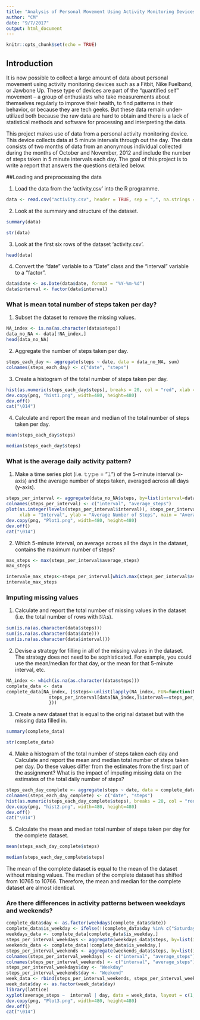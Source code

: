 ```yaml
---
title: "Analysis of Personal Movement Using Activity Monitoring Devices"
author: "CM"
date: "9/7/2017"
output: html_document
---
```


```r
knitr::opts_chunk$set(echo = TRUE)
```

## Introduction

It is now possible to collect a large amount of data about personal movement using activity monitoring devices such as a Fitbit, Nike Fuelband, or Jawbone Up. These type of devices are part of the “quantified self” movement – a group of enthusiasts who take measurements about themselves regularly to improve their health, to find patterns in their behavior, or because they are tech geeks. But these data remain under-utilized both because the raw data are hard to obtain and there is a lack of statistical methods and software for processing and interpreting the data.

This project makes use of data from a personal activity monitoring device. This device collects data at 5 minute intervals through out the day. The data consists of two months of data from an anonymous individual collected during the months of October and November, 2012 and include the number of steps taken in 5 minute intervals each day. The goal of this project is to write a report that answers the questions detailed below.

##Loading and preprocessing the data 

1. Load the data from the 'activity.csv' into the R programme. 

```r
data <- read.csv("activity.csv", header = TRUE, sep = ",", na.strings = "NA")
```

2. Look at the summary and structure of the dataset. 

```r
summary(data)
```

```r
str(data)
```

3. Look at the first six rows of the dataset 'activity.csv'. 

```r
head(data)
```

4. Convert the "date" variable to a "Date" class and the "interval" variable to a "factor".

```r
data$date <- as.Date(data$date, format = "%Y-%m-%d")
data$interval <- factor(data$interval)
```

### What is mean total number of steps taken per day? 

1. Subset the dataset to remove the missing values. 

```r
NA_index <- is.na(as.character(data$steps))
data_no_NA <- data[!NA_index,]
head(data_no_NA)
```

2. Aggregate the number of steps taken per day. 

```r
steps_each_day <- aggregate(steps ~ date, data = data_no_NA, sum)
colnames(steps_each_day) <- c("date", "steps")
```

3. Create a histogram of the total number of steps taken per day. 

```r
hist(as.numeric(steps_each_day$steps), breaks = 20, col = "red", xlab = "Number of Steps", main= "Histogram of the total number of steps taken each day")
dev.copy(png, "hist1.png", width=480, height=480)
dev.off()
cat("\014") 
```

4. Calculate and report the mean and median of the total number of steps taken per day. 
```r
mean(steps_each_day$steps)
```

```r
median(steps_each_day$steps)
```

### What is the average daily activity pattern? 

1. Make a time series plot (i.e. 𝚝𝚢𝚙𝚎 = "𝚕") of the 5-minute interval (x-axis) and the average number of steps taken, averaged across all days (y-axis). 

```r
steps_per_interval <- aggregate(data_no_NA$steps, by=list(interval=data_no_NA$interval), FUN=mean)
colnames(steps_per_interval) <- c("interval", "average_steps")
plot(as.integer(levels(steps_per_interval$interval)), steps_per_interval$average_steps, type="l",
     xlab = "Interval", ylab = "Average Number of Steps", main = "Average Daily Activity Pattern",  col ="blue")
dev.copy(png, "Plot1.png", width=480, height=480)
dev.off()
cat("\014") 
```

2. Which 5-minute interval, on average across all the days in the dataset, contains the maximum number of steps?

```r
max_steps <- max(steps_per_interval$average_steps)
max_steps
```

```r
intervale_max_steps<-steps_per_interval[which.max(steps_per_interval$average_steps),]$interval
intervale_max_steps
```

### Imputing missing values

1. Calculate and report the total number of missing values in the dataset (i.e. the total number of rows with 𝙽𝙰s).

```r
sum(is.na(as.character(data$steps)))
sum(is.na(as.character(data$date)))
sum(is.na(as.character(data$interval)))
```

2. Devise a strategy for filling in all of the missing values in the dataset. The strategy does not need to be sophisticated. For example, you could use the mean/median for that day, or the mean for that 5-minute interval, etc.

```r
NA_index <- which(is.na(as.character(data$steps)))
complete_data <- data
complete_data[NA_index, ]$steps<-unlist(lapply(NA_index, FUN=function(NA_index){
                steps_per_interval[data[NA_index,]$interval==steps_per_interval$interval,]$average_steps
                }))
```

3. Create a new dataset that is equal to the original dataset but with the missing data filled in.

```r
summary(complete_data)
```

```r
str(complete_data)
```

4. Make a histogram of the total number of steps taken each day and Calculate and report the mean and median total number of steps taken per day. Do these values differ from the estimates from the first part of the assignment? What is the impact of imputing missing data on the estimates of the total daily number of steps?

```r
steps_each_day_complete <- aggregate(steps ~ date, data = complete_data, sum)
colnames(steps_each_day_complete) <- c("date", "steps")
hist(as.numeric(steps_each_day_complete$steps), breaks = 20, col = "red", xlab = "Number of Steps", main= "Histogram of the total number of steps taken each day")
dev.copy(png, "hist2.png", width=480, height=480)
dev.off()
cat("\014")
```

5. Calculate the mean and median total number of steps taken per day for the complete dataset. 

```r
mean(steps_each_day_complete$steps)
```

```r
median(steps_each_day_complete$steps)
```

The mean of the complete dataset is equal to the mean of the dataset without missing values. The median of the complete dataset has shifted from 10765 to 10766. Therefore, the mean and median for the complete dataset are almost identical.

### Are there differences in activity patterns between weekdays and weekends?

```r
complete_data$day <- as.factor(weekdays(complete_data$date))
complete_data$is_weekday <- ifelse(!(complete_data$day %in% c("Saturday","Sunday")), TRUE, FALSE)
weekdays_data <- complete_data[complete_data$is_weekday,]
steps_per_interval_weekdays <- aggregate(weekdays_data$steps, by=list(interval=weekdays_data$interval), FUN=mean)
weekends_data <- complete_data[!complete_data$is_weekday,]
steps_per_interval_weekends <- aggregate(weekends_data$steps, by=list(interval=weekends_data$interval), FUN=mean)
colnames(steps_per_interval_weekdays) <- c("interval", "average_steps")
colnames(steps_per_interval_weekends) <- c("interval", "average_steps")
steps_per_interval_weekdays$day <- "Weekday"
steps_per_interval_weekends$day <- "Weekend"
week_data <- rbind(steps_per_interval_weekends, steps_per_interval_weekdays)
week_data$day <- as.factor(week_data$day)
library(lattice)
xyplot(average_steps ~  interval | day, data = week_data, layout = c(1,2), type ="l", ylab="Number of Steps")
dev.copy(png, "Plot3.png", width=480, height=480)
dev.off()
cat("\014")
```
